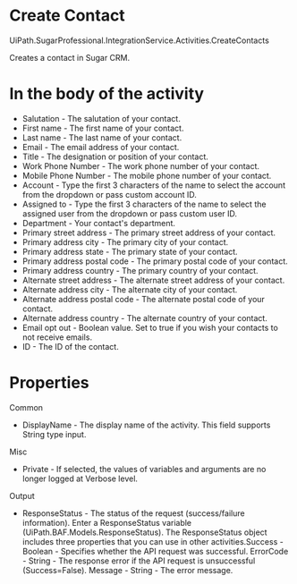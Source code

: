 ﻿# Create Contact

UiPath.SugarProfessional.IntegrationService.Activities.CreateContacts

Creates a contact in Sugar CRM.

# In the body of the activity

* Salutation - The salutation of your contact.
* First name - The first name of your contact.
* Last name - The last name of your contact.
* Email - The email address of your contact.
* Title - The designation or position of your contact.
* Work Phone Number - The work phone number of your contact.
* Mobile Phone Number - The mobile phone number of your contact.
* Account - Type the first 3 characters of the name to select the account from the dropdown or pass custom account ID.
* Assigned to - Type the first 3 characters of the name to select the assigned user from the dropdown or pass custom user ID.
* Department - Your contact's department.
* Primary street address - The primary street address of your contact.
* Primary address city - The primary city of your contact.
* Primary address state - The primary state of your contact.
* Primary address postal code - The primary postal code of your contact.
* Primary address country - The primary country of your contact.
* Alternate street address - The alternate street address of your contact.
* Alternate address city - The alternate city of your contact.
* Alternate address postal code - The alternate postal code of your contact.
* Alternate address country - The alternate country of your contact.
* Email opt out - Boolean value. Set to true if you wish your contacts to not receive emails.
* ID - The ID of the contact.

# Properties

Common

* DisplayName - The display name of the activity. This field supports String type input.

Misc

* Private - If selected, the values of variables and arguments are no longer logged at Verbose level.

Output

* ResponseStatus - The status of the request (success/failure information). Enter a ResponseStatus variable (UiPath.BAF.Models.ResponseStatus). The ResponseStatus object includes three properties that you can use in other activities.Success - Boolean - Specifies whether the API request was successful. ErrorCode - String - The response error if the API request is unsuccessful (Success=False). Message - String - The error message.
